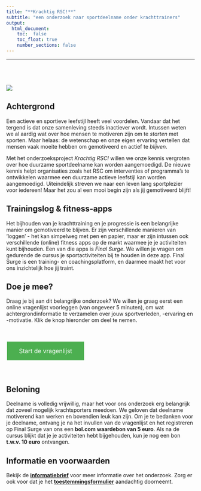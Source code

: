 ```yaml
---
title: "**Krachtig RSC!**" 
subtitle: "een onderzoek naar sportdeelname onder krachttrainers"
output: 
  html_document:
    toc:  false
    toc_float: true
    number_sections: false
---
```


----

<div class="row" style="padding-top: 40px;">
<div class="col-sm-6">

![](images/rsc.png)


## Achtergrond

Een actieve en sportieve leefstijl heeft veel voordelen. Vandaar dat het tergend is dat onze samenleving steeds inactiever wordt.
Intussen weten we al aardig wat over hoe mensen te motiveren zijn om te *starten* met sporten. Maar helaas: de wetenschap en onze eigen ervaring vertellen dat mensen vaak moeite hebben om gemotiveerd en actief te *blijven*.

Met het onderzoeksproject *Krachtig RSC!* willen we onze kennis vergroten over hoe duurzame sportdeelname kan worden aangemoedigd. De nieuwe kennis helpt organisaties zoals het RSC om interventies of programma's te ontwikkelen waarmee een duurzame actieve leefstijl kan worden aangemoedigd. Uiteindelijk streven we naar een leven lang sportplezier voor iedereen! Maar het zou al een mooi begin zijn als jij gemotiveerd blijft!


## Trainingslog & fitness-apps

Het bijhouden van je krachttraining en je progressie is een belangrijke manier om gemotiveerd te blijven. Er zijn verschillende manieren van 'loggen' - het kan simpelweg met pen en papier, maar er zijn intussen ook verschillende (online) fitness apps op de markt waarmee je je activiteiten kunt bijhouden. Een van die apps is *Final Surge*. We willen je vragen om gedurende de cursus je sportactiviteiten bij te houden in deze app. Final Surge is een training- en coachingsplatform, en daarmee maakt het voor ons inzichtelijk hoe jij traint. 


</div>
<div class="col-sm-6">



## **Doe je mee?** 

Draag je bij aan dit belangrijke onderzoek? We willen je graag eerst een online vragenlijst voorleggen (van ongeveer 5 minuten), om wat achtergrondinformatie te verzamelen over jouw sportverleden, -ervaring en -motivatie. Klik de knop hieronder om deel te nemen. 

<style>
.button {
  background-color: #4CAF50; /* Green */
  border: none;
  color: white;
  padding: 15px 32px;
  text-align: center;
  text-decoration: none;
  display: inline-block;
  font-size: 16px;
  margin: 4px 2px;
  cursor: pointer;
  -webkit-transition-duration: 0.4s; /* Safari */
  transition-duration: 0.4s;
}

.button1 {
  box-shadow: 0 8px 16px 0 rgba(0,0,0,0.2), 0 6px 20px 0 rgba(0,0,0,0.19);
}

.button2:hover {
  box-shadow: 0 12px 16px 0 rgba(0,0,0,0.24),0 17px 50px 0 rgba(0,0,0,0.19);
}
</style>

<br>

<a href="https://limesurvey.jtolsma.nl/limesurvey/limesurvey/index.php/373483?newtest=Y&lang=nl" target="_blank" class="button button2">Start de vragenlijst</a>

<br>

## Beloning 

Deelname is volledig vrijwillig, maar het voor ons onderzoek erg belangrijk dat zoveel mogelijk krachtsporters meedoen. We geloven dat deelname motiverend kan werken en bovendien leuk kan zijn. Om je te bedanken voor je deelname, ontvang je na het invullen van de vragenlijst en het registreren op Final Surge van ons een **bol.com waardebon van 5 euro**. Als na de cursus blijkt dat je je activiteiten hebt bijgehouden, kun je nog een bon **t.w.v. 10 euro** ontvangen. 


## Informatie en voorwaarden

Bekijk de <a href="https://www.krachtigrsc.nl/informatie" target="_blank"><b>informatiebrief</b></a> voor meer informatie over het onderzoek. Zorg er ook voor dat je het <a href="https://www.krachtigrsc.nl/toestemming" target="_blank"><b>toestemmingsformulier</b></a> aandachtig doorneemt. 





